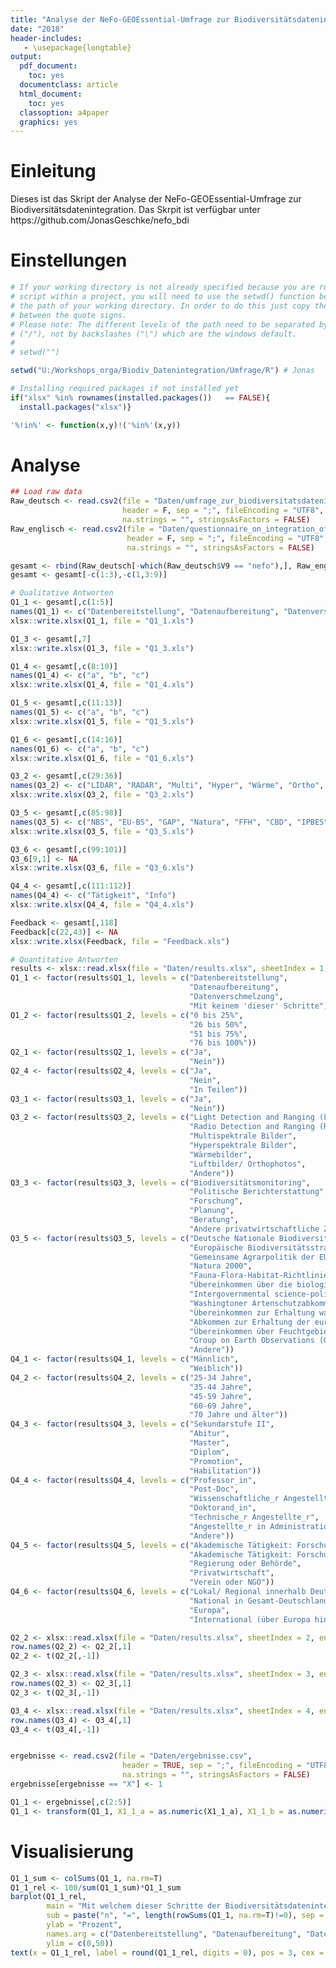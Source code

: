 ```yaml
---
title: "Analyse der NeFo-GEOEssential-Umfrage zur Biodiversitätsdatenintegration"
date: "2018"
header-includes:
   - \usepackage{longtable}
output:
  pdf_document:
    toc: yes
  documentclass: article
  html_document:
    toc: yes
  classoption: a4paper
  graphics: yes
---
```


# Einleitung
Dieses ist das Skript der Analyse der NeFo-GEOEssential-Umfrage zur Biodiversitätsdatenintegration. Das Skrpit ist verfügbar unter https://github.com/JonasGeschke/nefo_bdi


# Einstellungen

```r
# If your working directory is not already specified because you are running this
# script within a project, you will need to use the setwd() function below to set
# the path of your working directory. In order to do this just copy the path
# between the quote signs.
# Please note: The different levels of the path need to be separated by slashes
# ("/"), not by backslashes ("\") which are the windows default.
# 
# setwd("")

setwd("U:/Workshops_orga/Biodiv_Datenintegration/Umfrage/R") # Jonas
```

```r
# Installing required packages if not installed yet
if("xlsx" %in% rownames(installed.packages())   == FALSE){
  install.packages("xlsx")}
```

```r
'%!in%' <- function(x,y)!('%in%'(x,y))
```


# Analyse

```r
## Load raw data
Raw_deutsch <- read.csv2(file = "Daten/umfrage_zur_biodiversitatsdatenintegration_in_deutschland.csv", 
                         header = F, sep = ";", fileEncoding = "UTF8", 
                         na.strings = "", stringsAsFactors = FALSE)
Raw_englisch <- read.csv2(file = "Daten/questionnaire_on_integration_of_biodiversity_data_in_germany.csv", 
                          header = F, sep = ";", fileEncoding = "UTF8", 
                          na.strings = "", stringsAsFactors = FALSE)

gesamt <- rbind(Raw_deutsch[-which(Raw_deutsch$V9 == "nefo"),], Raw_englisch[-c(1:3, which(Raw_englisch$V9 == "nefo")),])
gesamt <- gesamt[-c(1:3),-c(1,3:9)]

# Qualitative Antworten
Q1_1 <- gesamt[,c(1:5)]
names(Q1_1) <- c("Datenbereitstellung", "Datenaufbereitung", "Datenverschmelzung", "anderes", "Info")
xlsx::write.xlsx(Q1_1, file = "Q1_1.xls")

Q1_3 <- gesamt[,7]
xlsx::write.xlsx(Q1_3, file = "Q1_3.xls")

Q1_4 <- gesamt[,c(8:10)]
names(Q1_4) <- c("a", "b", "c")
xlsx::write.xlsx(Q1_4, file = "Q1_4.xls")

Q1_5 <- gesamt[,c(11:13)]
names(Q1_5) <- c("a", "b", "c")
xlsx::write.xlsx(Q1_5, file = "Q1_5.xls")

Q1_6 <- gesamt[,c(14:16)]
names(Q1_6) <- c("a", "b", "c")
xlsx::write.xlsx(Q1_6, file = "Q1_6.xls")

Q3_2 <- gesamt[,c(29:36)]
names(Q3_2) <- c("LIDAR", "RADAR", "Multi", "Hyper", "Wärme", "Ortho", "andere", "Info")
xlsx::write.xlsx(Q3_2, file = "Q3_2.xls")

Q3_5 <- gesamt[,c(85:98)]
names(Q3_5) <- c("NBS", "EU-BS", "GAP", "Natura", "FFH", "CBD", "IPBES", "CITES", "CMS", "EUROBATS", "Ramsar", "GEO", "andere", "Info")
xlsx::write.xlsx(Q3_5, file = "Q3_5.xls")

Q3_6 <- gesamt[,c(99:101)]
Q3_6[9,1] <- NA
xlsx::write.xlsx(Q3_6, file = "Q3_6.xls")

Q4_4 <- gesamt[,c(111:112)]
names(Q4_4) <- c("Tätigkeit", "Info")
xlsx::write.xlsx(Q4_4, file = "Q4_4.xls")

Feedback <- gesamt[,118]
Feedback[c(22,43)] <- NA
xlsx::write.xlsx(Feedback, file = "Feedback.xls")

# Quantitative Antworten
results <- xlsx::read.xlsx(file = "Daten/results.xlsx", sheetIndex = 1, encoding="UTF-8")
Q1_1 <- factor(results$Q1_1, levels = c("Datenbereitstellung", 
                                        "Datenaufbereitung",
                                        "Datenverschmelzung",
                                        "Mit keinem 'dieser' Schritte"))
Q1_2 <- factor(results$Q1_2, levels = c("0 bis 25%", 
                                        "26 bis 50%",
                                        "51 bis 75%",
                                        "76 bis 100%"))
Q2_1 <- factor(results$Q2_1, levels = c("Ja", 
                                        "Nein"))
Q2_4 <- factor(results$Q2_4, levels = c("Ja", 
                                        "Nein",
                                        "In Teilen"))
Q3_1 <- factor(results$Q3_1, levels = c("Ja", 
                                        "Nein"))
Q3_2 <- factor(results$Q3_2, levels = c("Light Detection and Ranging (LIDAR)", 
                                        "Radio Detection and Ranging (RADAR)",
                                        "Multispektrale Bilder",
                                        "Hyperspektrale Bilder",
                                        "Wärmebilder",
                                        "Luftbilder/ Orthophotos",
                                        "Andere"))
Q3_3 <- factor(results$Q3_3, levels = c("Biodiversitätsmonitoring", 
                                        "Politische Berichterstattung",
                                        "Forschung",
                                        "Planung",
                                        "Beratung",
                                        "Andere privatwirtschaftliche Zwecke"))
Q3_5 <- factor(results$Q3_5, levels = c("Deutsche Nationale Biodiversitätsstrategie", 
                                        "Europäische Biodiversitätsstrategie",
                                        "Gemeinsame Agrarpolitik der EU (GAP)",
                                        "Natura 2000",
                                        "Fauna-Flora-Habitat-Richtlinie (FFH)",
                                        "Übereinkommen über die biologische Vielfalt (CBD)",
                                        "Intergovernmental science-policy Platform on Biodiversity and Ecosystem Services (IPBES)",
                                        "Washingtoner Artenschutzabkommen (CITES",
                                        "Übereinkommen zur Erhaltung wandernder wild lebender Tierarten (CMS)",
                                        "Abkommen zur Erhaltung der europäischen Fledermauspopulationen (EUROBATS)",
                                        "Übereinkommen über Feuchtgebiete (Ramsar)",
                                        "Group on Earth Observations (GEO)",
                                        "Andere"))
Q4_1 <- factor(results$Q4_1, levels = c("Männlich", 
                                        "Weiblich"))
Q4_2 <- factor(results$Q4_2, levels = c("25-34 Jahre", 
                                        "35-44 Jahre", 
                                        "45-59 Jahre", 
                                        "60-69 Jahre", 
                                        "70 Jahre und älter"))
Q4_3 <- factor(results$Q4_3, levels = c("Sekundarstufe II", 
                                        "Abitur", 
                                        "Master", 
                                        "Diplom", 
                                        "Promotion", 
                                        "Habilitation"))
Q4_4 <- factor(results$Q4_4, levels = c("Professor_in",
                                        "Post-Doc",
                                        "Wissenschaftliche_r Angestellte_r ohne Doktortitel",
                                        "Doktorand_in",
                                        "Technische_r Angestellte_r",
                                        "Angestellte_r in Administration und Management",
                                        "Andere"))
Q4_5 <- factor(results$Q4_5, levels = c("Akademische Tätigkeit: Forschung",
                                        "Akademische Tätigkeit: Forschung und Lehre",
                                        "Regierung oder Behörde",
                                        "Privatwirtschaft",
                                        "Verein oder NGO"))
Q4_6 <- factor(results$Q4_6, levels = c("Lokal/ Regional innerhalb Deutschland",
                                        "National in Gesamt-Deutschland",
                                        "Europa",
                                        "International (über Europa hinaus)"))

Q2_2 <- xlsx::read.xlsx(file = "Daten/results.xlsx", sheetIndex = 2, encoding="UTF-8")
row.names(Q2_2) <- Q2_2[,1]
Q2_2 <- t(Q2_2[,-1])

Q2_3 <- xlsx::read.xlsx(file = "Daten/results.xlsx", sheetIndex = 3, encoding="UTF-8")
row.names(Q2_3) <- Q2_3[,1]
Q2_3 <- t(Q2_3[,-1])

Q3_4 <- xlsx::read.xlsx(file = "Daten/results.xlsx", sheetIndex = 4, encoding="UTF-8")
row.names(Q3_4) <- Q3_4[,1]
Q3_4 <- t(Q3_4[,-1])



```

```r
ergebnisse <- read.csv2(file = "Daten/ergebnisse.csv", 
                         header = TRUE, sep = ";", fileEncoding = "UTF8", 
                         na.strings = "", stringsAsFactors = FALSE)
ergebnisse[ergebnisse == "X"] <- 1

Q1_1 <- ergebnisse[,c(2:5)]
Q1_1 <- transform(Q1_1, X1_1_a = as.numeric(X1_1_a), X1_1_b = as.numeric(X1_1_b), X1_1_c = as.numeric(X1_1_c), X1_1_d = as.numeric(X1_1_d))

```


# Visualisierung

```r
Q1_1_sum <- colSums(Q1_1, na.rm=T)
Q1_1_rel <- 100/sum(Q1_1_sum)*Q1_1_sum
barplot(Q1_1_rel,
        main = "Mit welchem dieser Schritte der Biodiversitätsdatenintegration beschäftigen Sie sich?", 
        sub = paste("n", "=", length(rowSums(Q1_1, na.rm=T)!=0), sep = " "),
        ylab = "Prozent",
        names.arg = c("Datenbereitstellung", "Datenaufbereitung", "Datenverschmelzung", "Mit keinem 'dieser' Schritte"),
        ylim = c(0,50))
text(x = Q1_1_rel, label = round(Q1_1_rel, digits = 0), pos = 3, cex = 0.8, col = "black")
```

